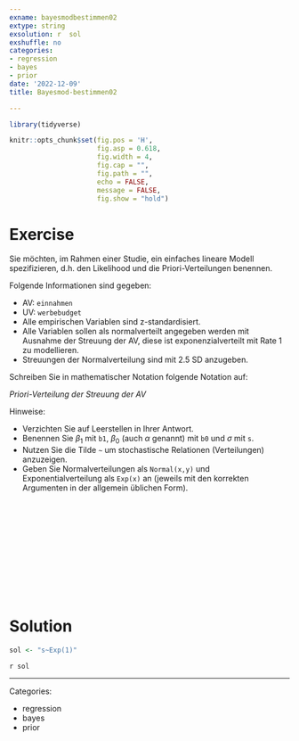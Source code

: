 ```yaml
---
exname: bayesmodbestimmen02
extype: string
exsolution: r  sol
exshuffle: no
categories:
- regression
- bayes
- prior
date: '2022-12-09'
title: Bayesmod-bestimmen02

---
```





```r
library(tidyverse)
```


```r
knitr::opts_chunk$set(fig.pos = 'H',
                      fig.asp = 0.618,
                      fig.width = 4,
                      fig.cap = "", 
                      fig.path = "",
                      echo = FALSE,
                      message = FALSE,
                      fig.show = "hold")
```






# Exercise


Sie möchten, im Rahmen einer Studie, ein einfaches lineare Modell spezifizieren, d.h. den Likelihood und die Priori-Verteilungen benennen. 

Folgende Informationen sind gegeben:

- AV: `einnahmen`
- UV: `werbebudget`
- Alle empirischen Variablen sind z-standardisiert.
- Alle Variablen sollen als normalverteilt angegeben werden mit Ausnahme der Streuung der AV, diese ist exponenzialverteilt mit Rate 1 zu modellieren.
- Streuungen der Normalverteilung sind mit 2.5 SD anzugeben.

Schreiben Sie in mathematischer Notation folgende Notation auf:

*Priori-Verteilung der Streuung der AV*

Hinweise:

- Verzichten Sie auf Leerstellen in Ihrer Antwort.
<!-- - Verzichten Sie auf Sonderzeichen in Ihrer Antwort. -->
- Benennen Sie $\beta_1$ mit `b1`, $\beta_0$ (auch $\alpha$ genannt) mit `b0` und $\sigma$ mit `s`.
- Nutzen Sie die Tilde `~` um stochastische Relationen (Verteilungen) anzuzeigen.
- Geben Sie Normalverteilungen als `Normal(x,y)` und Exponentialverteilung als `Exp(x)` an 
(jeweils mit den korrekten Argumenten in der allgemein üblichen Form).





</br>
</br>
</br>
</br>
</br>
</br>
</br>
</br>
</br>
</br>

# Solution

```r
sol <- "s~Exp(1)"
```


`r sol`





---

Categories: 

- regression
- bayes
- prior

